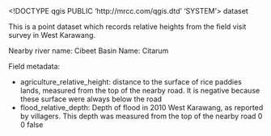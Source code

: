 <!DOCTYPE qgis PUBLIC 'http://mrcc.com/qgis.dtd' 'SYSTEM'>
<qgis version="3.10.0-A Coruña">
  <identifier></identifier>
  <parentidentifier></parentidentifier>
  <language></language>
  <type>dataset</type>
  <title>Relative heights from field visit</title>
  <abstract>This is a point dataset which records relative heights from the field visit survey in West Karawang.


Nearby river name: Cibeet
Basin Name: Citarum

Field metadata:

- agriculture_relative_height: distance to the surface of rice paddies lands, measured from the top of the nearby road. It is negative because these surface were always below the road
- flood_relative_depth: Depth of flood in 2010 West Karawang, as reported by villagers. This depth was measured from the top of the nearby road</abstract>
  <contact>
    <name></name>
    <organization></organization>
    <position></position>
    <voice></voice>
    <fax></fax>
    <email></email>
    <role></role>
  </contact>
  <links/>
  <fees></fees>
  <encoding></encoding>
  <crs>
    <spatialrefsys>
      <proj4></proj4>
      <srsid>0</srsid>
      <srid>0</srid>
      <authid></authid>
      <description></description>
      <projectionacronym></projectionacronym>
      <ellipsoidacronym></ellipsoidacronym>
      <geographicflag>false</geographicflag>
    </spatialrefsys>
  </crs>
  <extent>
    <spatial crs="" minx="0" maxz="0" maxx="0" dimensions="2" minz="0" miny="0" maxy="0"/>
    <temporal>
      <period>
        <start></start>
        <end></end>
      </period>
    </temporal>
  </extent>
</qgis>
